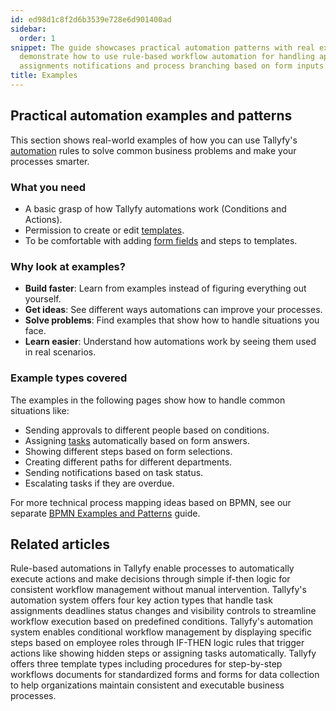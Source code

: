 ```yaml
---
id: ed98d1c8f2d6b3539e728e6d901400ad
sidebar:
  order: 1
snippet: The guide showcases practical automation patterns with real examples that
  demonstrate how to use rule-based workflow automation for handling approvals task
  assignments notifications and process branching based on form inputs.
title: Examples
---
```


## Practical automation examples and patterns

This section shows real-world examples of how you can use Tallyfy's [automation](/products/pro/documenting/templates/automations/) rules to solve common business problems and make your processes smarter.

### What you need
- A basic grasp of how Tallyfy automations work (Conditions and Actions).
- Permission to create or edit [templates](/products/pro/documenting/templates/).
- To be comfortable with adding [form fields](/products/pro/tracking-and-tasks/tasks/what-are-form-fields-in-tallyfy/) and steps to templates.

### Why look at examples?
- **Build faster**: Learn from examples instead of figuring everything out yourself.
- **Get ideas**: See different ways automations can improve your processes.
- **Solve problems**: Find examples that show how to handle situations you face.
- **Learn easier**: Understand how automations work by seeing them used in real scenarios.

### Example types covered
The examples in the following pages show how to handle common situations like:
- Sending approvals to different people based on conditions.
- Assigning [tasks](/products/pro/tracking-and-tasks/tasks/) automatically based on form answers.
- Showing different steps based on form selections.
- Creating different paths for different departments.
- Sending notifications based on task status.
- Escalating tasks if they are overdue.

For more technical process mapping ideas based on BPMN, see our separate [BPMN Examples and Patterns](https://tallyfy.com/bpmn-examples-and-patterns) guide.


<PageTree />


## Related articles
<CardGrid>
<LinkTitleCard header="<b>Templates > Automations</b>" href="/products/pro/documenting/templates/automations/" > Rule-based automations in Tallyfy enable processes to automatically execute actions and make decisions through simple if-then logic for consistent workflow management without manual intervention. </LinkTitleCard>
<LinkTitleCard header="<b>Automations > Actions</b>" href="/products/pro/documenting/templates/automations/actions/" > Tallyfy's automation system offers four key action types that handle task assignments deadlines status changes and visibility controls to streamline workflow execution based on predefined conditions. </LinkTitleCard>
<LinkTitleCard header="<b>Tutorials > Create an automation</b>" href="/products/pro/tutorials/how-can-tallyfy-automate-and-streamline-my-processes/" > Tallyfy's automation system enables conditional workflow management by displaying specific steps based on employee roles through IF-THEN logic rules that trigger actions like showing hidden steps or assigning tasks automatically. </LinkTitleCard>
<LinkTitleCard header="<b>Pro > Essentials</b>" href="/products/pro/documenting/" > Tallyfy offers three template types including procedures for step-by-step workflows documents for standardized forms and forms for data collection to help organizations maintain consistent and executable business processes. </LinkTitleCard>
</CardGrid>